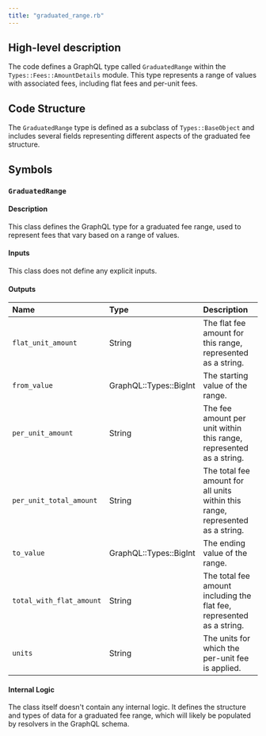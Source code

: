 ```yaml
---
title: "graduated_range.rb"
---
```


## High-level description
The code defines a GraphQL type called `GraduatedRange` within the `Types::Fees::AmountDetails` module. This type represents a range of values with associated fees, including flat fees and per-unit fees.

## Code Structure
The `GraduatedRange` type is defined as a subclass of `Types::BaseObject` and includes several fields representing different aspects of the graduated fee structure.

## Symbols

### `GraduatedRange`
#### Description
This class defines the GraphQL type for a graduated fee range, used to represent fees that vary based on a range of values.

#### Inputs
This class does not define any explicit inputs.

#### Outputs
| Name | Type | Description |
|:-----|:-----|:------------|
| `flat_unit_amount` | String | The flat fee amount for this range, represented as a string. |
| `from_value` | GraphQL::Types::BigInt | The starting value of the range. |
| `per_unit_amount` | String | The fee amount per unit within this range, represented as a string. |
| `per_unit_total_amount` | String | The total fee amount for all units within this range, represented as a string. |
| `to_value` | GraphQL::Types::BigInt | The ending value of the range. |
| `total_with_flat_amount` | String | The total fee amount including the flat fee, represented as a string. |
| `units` | String | The units for which the per-unit fee is applied. |

#### Internal Logic
The class itself doesn't contain any internal logic. It defines the structure and types of data for a graduated fee range, which will likely be populated by resolvers in the GraphQL schema.
